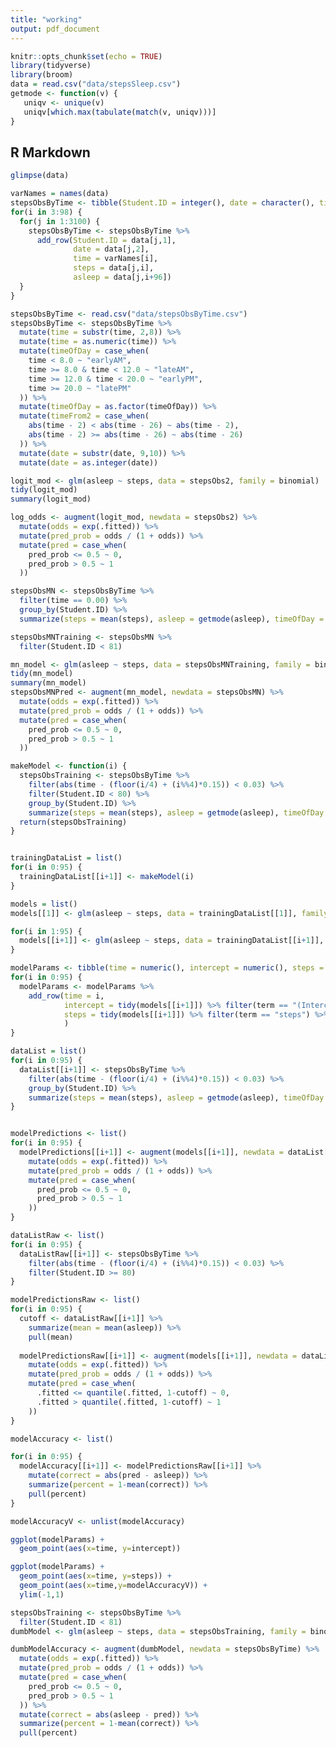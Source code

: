 ```yaml
---
title: "working"
output: pdf_document
---
```


```r
knitr::opts_chunk$set(echo = TRUE)
library(tidyverse)
library(broom)
data = read.csv("data/stepsSleep.csv")
getmode <- function(v) {
   uniqv <- unique(v)
   uniqv[which.max(tabulate(match(v, uniqv)))]
}
```

## R Markdown

```r
glimpse(data)
```



```r
varNames = names(data)
stepsObsByTime <- tibble(Student.ID = integer(), date = character(), time = character(), steps = integer(), asleep = integer())
for(i in 3:98) {
  for(j in 1:3100) {
    stepsObsByTime <- stepsObsByTime %>% 
      add_row(Student.ID = data[j,1],
              date = data[j,2],
              time = varNames[i],
              steps = data[j,i],
              asleep = data[j,i+96])
  }
}
```

```r
stepsObsByTime <- read.csv("data/stepsObsByTime.csv")
stepsObsByTime <- stepsObsByTime %>%
  mutate(time = substr(time, 2,8)) %>%
  mutate(time = as.numeric(time)) %>%
  mutate(timeOfDay = case_when(
    time < 8.0 ~ "earlyAM",
    time >= 8.0 & time < 12.0 ~ "lateAM",
    time >= 12.0 & time < 20.0 ~ "earlyPM",
    time >= 20.0 ~ "latePM"
  )) %>%
  mutate(timeOfDay = as.factor(timeOfDay)) %>%
  mutate(timeFrom2 = case_when(
    abs(time - 2) < abs(time - 26) ~ abs(time - 2),
    abs(time - 2) >= abs(time - 26) ~ abs(time - 26)
  )) %>%
  mutate(date = substr(date, 9,10)) %>%
  mutate(date = as.integer(date))
```

```r
logit_mod <- glm(asleep ~ steps, data = stepsObs2, family = binomial)
tidy(logit_mod)
summary(logit_mod)
```

```r
log_odds <- augment(logit_mod, newdata = stepsObs2) %>%
  mutate(odds = exp(.fitted)) %>%
  mutate(pred_prob = odds / (1 + odds)) %>%
  mutate(pred = case_when(
    pred_prob <= 0.5 ~ 0,
    pred_prob > 0.5 ~ 1
  ))
```





```r
stepsObsMN <- stepsObsByTime %>%
  filter(time == 0.00) %>%
  group_by(Student.ID) %>%
  summarize(steps = mean(steps), asleep = getmode(asleep), timeOfDay = getmode(timeOfDay), time = getmode(time))

stepsObsMNTraining <- stepsObsMN %>%
  filter(Student.ID < 81)
```

```r
mn_model <- glm(asleep ~ steps, data = stepsObsMNTraining, family = binomial)
tidy(mn_model)
summary(mn_model)
stepsObsMNPred <- augment(mn_model, newdata = stepsObsMN) %>%
  mutate(odds = exp(.fitted)) %>%
  mutate(pred_prob = odds / (1 + odds)) %>%
  mutate(pred = case_when(
    pred_prob <= 0.5 ~ 0,
    pred_prob > 0.5 ~ 1
  ))
```

```r
makeModel <- function(i) {
  stepsObsTraining <- stepsObsByTime %>%
    filter(abs(time - (floor(i/4) + (i%%4)*0.15)) < 0.03) %>%
    filter(Student.ID < 80) %>%
    group_by(Student.ID) %>%
    summarize(steps = mean(steps), asleep = getmode(asleep), timeOfDay = getmode(timeOfDay), time = getmode(time))
  return(stepsObsTraining)
}


trainingDataList = list()
for(i in 0:95) {
  trainingDataList[[i+1]] <- makeModel(i)
}

models = list()
models[[1]] <- glm(asleep ~ steps, data = trainingDataList[[1]], family = binomial)

for(i in 1:95) {
  models[[i+1]] <- glm(asleep ~ steps, data = trainingDataList[[i+1]], family = binomial)
}


```

```r
modelParams <- tibble(time = numeric(), intercept = numeric(), steps = numeric())
for(i in 0:95) {
  modelParams <- modelParams %>%
    add_row(time = i,
            intercept = tidy(models[[i+1]]) %>% filter(term == "(Intercept)") %>% pull(estimate),
            steps = tidy(models[[i+1]]) %>% filter(term == "steps") %>% pull(estimate)
            )
}
```


```r
dataList = list()
for(i in 0:95) {
  dataList[[i+1]] <- stepsObsByTime %>%
    filter(abs(time - (floor(i/4) + (i%%4)*0.15)) < 0.03) %>%
    group_by(Student.ID) %>%
    summarize(steps = mean(steps), asleep = getmode(asleep), timeOfDay = getmode(timeOfDay), time = getmode(time))
}


modelPredictions <- list()
for(i in 0:95) {
  modelPredictions[[i+1]] <- augment(models[[i+1]], newdata = dataList[[i+1]]) %>%
    mutate(odds = exp(.fitted)) %>%
    mutate(pred_prob = odds / (1 + odds)) %>%
    mutate(pred = case_when(
      pred_prob <= 0.5 ~ 0,
      pred_prob > 0.5 ~ 1
    ))
}

dataListRaw <- list()
for(i in 0:95) {
  dataListRaw[[i+1]] <- stepsObsByTime %>%
    filter(abs(time - (floor(i/4) + (i%%4)*0.15)) < 0.03) %>%
    filter(Student.ID >= 80)
}

modelPredictionsRaw <- list()
for(i in 0:95) {
  cutoff <- dataListRaw[[i+1]] %>%
    summarize(mean = mean(asleep)) %>%
    pull(mean)
  
  modelPredictionsRaw[[i+1]] <- augment(models[[i+1]], newdata = dataListRaw[[i+1]]) %>%
    mutate(odds = exp(.fitted)) %>%
    mutate(pred_prob = odds / (1 + odds)) %>%
    mutate(pred = case_when(
      .fitted <= quantile(.fitted, 1-cutoff) ~ 0,
      .fitted > quantile(.fitted, 1-cutoff) ~ 1
    ))
}
```

```r
modelAccuracy <- list()

for(i in 0:95) {
  modelAccuracy[[i+1]] <- modelPredictionsRaw[[i+1]] %>%
    mutate(correct = abs(pred - asleep)) %>%
    summarize(percent = 1-mean(correct)) %>%
    pull(percent)
}

modelAccuracyV <- unlist(modelAccuracy)
```

```r
ggplot(modelParams) +
  geom_point(aes(x=time, y=intercept))

ggplot(modelParams) +
  geom_point(aes(x=time, y=steps)) +
  geom_point(aes(x=time,y=modelAccuracyV)) +
  ylim(-1,1)
```


```r
stepsObsTraining <- stepsObsByTime %>% 
  filter(Student.ID < 81)
dumbModel <- glm(asleep ~ steps, data = stepsObsTraining, family = binomial)

dumbModelAccuracy <- augment(dumbModel, newdata = stepsObsByTime) %>%
  mutate(odds = exp(.fitted)) %>%
  mutate(pred_prob = odds / (1 + odds)) %>%
  mutate(pred = case_when(
    pred_prob <= 0.5 ~ 0,
    pred_prob > 0.5 ~ 1
  )) %>%
  mutate(correct = abs(asleep - pred)) %>%
  summarize(percent = 1-mean(correct)) %>%
  pull(percent)
  
```